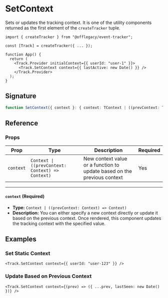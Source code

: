 
# SetContext

Sets or updates the tracking context. It is one of the utility components returned as the first element of the `createTracker` tuple.

```tsx
import { createTracker } from "@offlegacy/event-tracker";

const [Track] = createTracker({ ... });

function App() {
  return (
    <Track.Provider initialContext={{ userId: "user-1" }}>
      <Track.SetContext context={{ lastActive: new Date() }} />
    </Track.Provider>
  );
}
```

## Signature

```ts
function SetContext({ context }: { context: TContext | ((prevContext: TContext) => TContext) }): null;
```

## Reference

### Props

| Prop      | Type                                             | Description                                                             | Required |
| --------- | ------------------------------------------------ | ----------------------------------------------------------------------- | -------- |
| `context` | `Context \| ((prevContext: Context) => Context)` | New context value or a function to update based on the previous context | Yes      |

---

#### `context` (Required)

- **Type:** `Context | ((prevContext: Context) => Context)`
- **Description:** You can either specify a new context directly or update it based on the previous context. Once rendered, this component updates the tracking context with the specified value.

## Examples

### Set Static Context

```tsx
<Track.SetContext context={{ userId: "user-123" }} />
```

### Update Based on Previous Context

```tsx
<Track.SetContext context={(prev) => ({ ...prev, lastSeen: new Date() })} />
```
